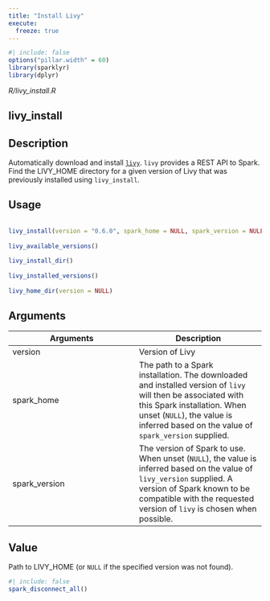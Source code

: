 ```yaml
---
title: "Install Livy"
execute:
  freeze: true
---
```


```r
#| include: false
options("pillar.width" = 60)
library(sparklyr) 
library(dplyr)
```

*R/livy_install.R*

## livy_install

## Description
 Automatically download and install [`livy`](https://livy.apache.org/). `livy` provides a REST API to Spark.  Find the LIVY_HOME directory for a given version of Livy that was previously installed using `livy_install`. 


## Usage
```r
 
livy_install(version = "0.6.0", spark_home = NULL, spark_version = NULL) 
 
livy_available_versions() 
 
livy_install_dir() 
 
livy_installed_versions() 
 
livy_home_dir(version = NULL) 
```

## Arguments
|Arguments|Description|
|---|---|
| version | Version of Livy |
| spark_home | The path to a Spark installation. The downloaded and installed version of `livy` will then be associated with this Spark installation. When unset (`NULL`), the value is inferred based on the value of `spark_version` supplied. |
| spark_version | The version of Spark to use. When unset (`NULL`), the value is inferred based on the value of `livy_version` supplied. A version of Spark known to be compatible with the requested version of `livy` is chosen when possible. |



## Value
 Path to LIVY_HOME (or `NULL` if the specified version   was not found). 





```r
#| include: false
spark_disconnect_all()
```
